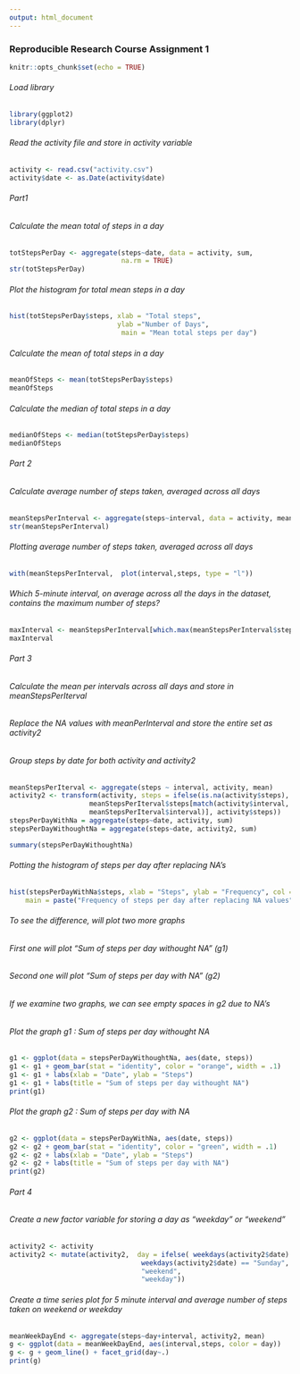 ```yaml
---
output: html_document
---
```

### Reproducible Research Course Assignment 1

```r
knitr::opts_chunk$set(echo = TRUE)
```

###### Load library
```r
library(ggplot2)
library(dplyr)
```

###### Read the activity file and store in activity variable
```r
activity <- read.csv("activity.csv")
activity$date <- as.Date(activity$date)
```

###### Part1
###### Calculate the mean total of steps in a day
```r
totStepsPerDay <- aggregate(steps~date, data = activity, sum,
                            na.rm = TRUE)
str(totStepsPerDay)
```

###### Plot the histogram for total mean steps in a day
```r
hist(totStepsPerDay$steps, xlab = "Total steps", 
                           ylab ="Number of Days",
                            main = "Mean total steps per day")
```


###### Calculate the mean of total steps in a day
```r
meanOfSteps <- mean(totStepsPerDay$steps)
meanOfSteps
```


###### Calculate the median of total steps in a day
```r
medianOfSteps <- median(totStepsPerDay$steps)
medianOfSteps
```

###### Part 2
###### Calculate average number of steps taken, averaged across all days

```r
meanStepsPerInterval <- aggregate(steps~interval, data = activity, mean, na.rm = TRUE)
str(meanStepsPerInterval)
```

###### Plotting average number of steps taken, averaged across all days

```r
with(meanStepsPerInterval,  plot(interval,steps, type = "l")) 
```

###### Which 5-minute interval, on average across all the days in the dataset, contains the maximum number of steps?

```r
maxInterval <- meanStepsPerInterval[which.max(meanStepsPerInterval$steps),]$interval
maxInterval
```
 
###### Part 3
###### Calculate the mean per intervals across all days and store in meanStepsPerIterval
###### Replace the NA values with meanPerInterval and store the entire set as activity2
###### Group steps by date for both activity and activity2
```r

meanStepsPerIterval <- aggregate(steps ~ interval, activity, mean)
activity2 <- transform(activity, steps = ifelse(is.na(activity$steps), 
                    meanStepsPerIterval$steps[match(activity$interval, 
                    meanStepsPerIterval$interval)], activity$steps))
stepsPerDayWithNa = aggregate(steps~date, activity, sum)
stepsPerDayWithoughtNa = aggregate(steps~date, activity2, sum)

summary(stepsPerDayWithoughtNa)
```

###### Potting the histogram of steps per day after replacing NA's 
```r
hist(stepsPerDayWithNa$steps, xlab = "Steps", ylab = "Frequency", col = "orange",
    main = paste("Frequency of steps per day after replacing NA values"))
```

###### To see the difference, will plot two more graphs
###### First one will plot "Sum of steps per day withought NA" (g1)
###### Second one will plot "Sum of steps per day with NA" (g2)
###### If we examine two graphs, we can see empty spaces in g2 due to NA's



###### Plot the graph g1 : Sum of steps per day withought NA

```r
g1 <- ggplot(data = stepsPerDayWithoughtNa, aes(date, steps))
g1 <- g1 + geom_bar(stat = "identity", color = "orange", width = .1)
g1 <- g1 + labs(xlab = "Date", ylab = "Steps")
g1 <- g1 + labs(title = "Sum of steps per day withought NA")
print(g1)
```

###### Plot the graph g2 : Sum of steps per day with NA
```r
g2 <- ggplot(data = stepsPerDayWithNa, aes(date, steps))
g2 <- g2 + geom_bar(stat = "identity", color = "green", width = .1)
g2 <- g2 + labs(xlab = "Date", ylab = "Steps")
g2 <- g2 + labs(title = "Sum of steps per day with NA")
print(g2)
```


###### Part 4
###### Create a new factor variable for storing a day as "weekday" or "weekend"
````r
activity2 <- activity
activity2 <- mutate(activity2,  day = ifelse( weekdays(activity2$date) == "Saturday"|
                                 weekdays(activity2$date) == "Sunday",
                                 "weekend",
                                 "weekday"))  
````

###### Create a time series plot for 5 minute interval and average number of steps taken on weekend or weekday
```r

meanWeekDayEnd <- aggregate(steps~day+interval, activity2, mean)
g <- ggplot(data = meanWeekDayEnd, aes(interval,steps, color = day))
g <- g + geom_line() + facet_grid(day~.)
print(g)

```

